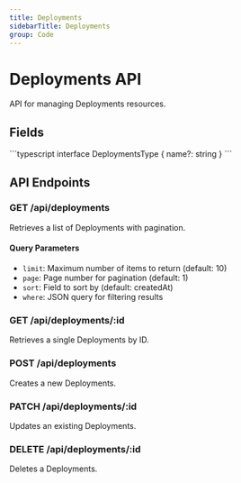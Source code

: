 ```yaml
---
title: Deployments
sidebarTitle: Deployments
group: Code
---
```



# Deployments API

API for managing Deployments resources.

## Fields

<TSDoc>
```typescript
interface DeploymentsType {
  name?: string
}
```
</TSDoc>


## API Endpoints

### GET /api/deployments
Retrieves a list of Deployments with pagination.

#### Query Parameters
- `limit`: Maximum number of items to return (default: 10)
- `page`: Page number for pagination (default: 1)
- `sort`: Field to sort by (default: createdAt)
- `where`: JSON query for filtering results

### GET /api/deployments/:id
Retrieves a single Deployments by ID.

### POST /api/deployments
Creates a new Deployments.

### PATCH /api/deployments/:id
Updates an existing Deployments.

### DELETE /api/deployments/:id
Deletes a Deployments.

